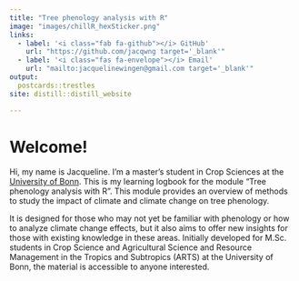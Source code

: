 ```yaml
---
title: "Tree phenology analysis with R"
image: "images/chillR_hexSticker.png"
links:
  - label: '<i class="fab fa-github"></i> GitHub'
    url: "https://github.com/jacqwng target='_blank'"
  - label: '<i class="fas fa-envelope"></i> Email'
    url: "mailto:jacquelinewingen@gmail.com target='_blank'"
output:
  postcards::trestles
site: distill::distill_website

---
```


# Welcome!

Hi, my name is Jacqueline. I’m a master’s student in Crop Sciences at the [University of Bonn](https://www.uni-bonn.de/de). This is my learning logbook for the module “Tree phenology analysis with R”. This module provides an overview of methods to study the impact of climate and climate change on tree phenology. 

It is designed for those who may not yet be familiar with phenology or how to analyze climate change effects, but it also aims to offer new insights for those with existing knowledge in these areas. Initially developed for M.Sc. students in Crop Science and Agricultural Science and Resource Management in the Tropics and Subtropics (ARTS) at the University of Bonn, the material is accessible to anyone interested.

